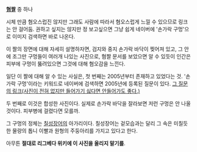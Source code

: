 '''[[혐짤]]''' 중 하나

시체 만큼 혐오스럽진 않지만 그래도 사람에 따라서 혐오스럽게 느낄 수 있으므로 링크는 안 걸어둠. 권하고 싶지는 않지만 정 보고싶으면 그냥 쉽게 네이버에 '손가락 구멍'으로 이미지 검색하면 바로 나온다.

이 짤의 장면에 대해 자세히 설명하자면, 검지와 중지 손가락 바닥이 찢어져 있고, 그 안에 조그만 구멍들이 여러개 나있는 사진으로, 혐짤 문서를 보았으면 알 수 있듯이 인간은 피부에 구멍이 뚫려있으면 그것에 대해 혐오감을 느낀다.

일단 이 짤에 대해 알 수 있는 사실은, 첫 번째는 2005년부터 존재하고 있었다는 것. '손가락 구멍'이라는 키워드로 네이버에 검색하면 2005년에 등록된 질문이 있다. [http://kin.naver.com/qna/detail.nhn?d1id=3&dirId=314&docId=50323876&qb=7IaQ6rCA6529IOq1rOupjQ==&enc=utf8&section=kin&rank=2&search_sort=0&spq=1&pid=gL%2B20v331xNsstka75Rssv--094548&sid=TN@zwaKl30wAAGzHFfY 그 질문의 링크(사진이 전혀 없지만 들어가기 싫다면 안들어가도 좋다.)]

두 번째로 이것은 합성한 사진이다. 실제로 손가락 바닥을 잘라보면 저런 구멍은 안 나올것이다. 피부병에 걸렸다면 모를까.

그 구멍의 정체는 [[칠성장어]]의 아가리이다. 칠성장어는 겉모습과는 달리 그 속은 미칠듯한 물량의 톱니 이빨과 원형의 주둥아리를 가지고 있다고 한다.

아무튼 '''절대로 리그베다 위키에 이 사진을 올리지 말기를'''.
